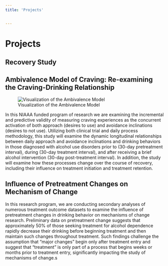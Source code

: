 ```yaml
---
title: 'Projects'


---
```

# Projects

## Recovery Study


## Ambivalence Model of Craving: Re-examining the Craving-Drinking Relationship 

![Visualization of the Ambivalence Model](The-Ambivalence-Model-of-Alcohol-Craving-Dashed-arrows-represent-paths-that-promote_W640.jpg)

In this NIAAA funded program of research we are examining the incremental and predictive validity of measuring craving experiences as the concurrent activation of both approach (desires to use) and avoidance inclinations (desires to not use).  Utilizing both clinical trial and daily process methodology, this study will examine the dynamic longitudinal relationships between daily approach and avoidance inclinations and drinking behaviors in those diagnosed with alcohol use disorders prior to (30-day pretreatment interval), during (30-day treatment interval), and after receiving a brief alcohol intervention (30-day post-treatment interval). In addition, the study will examine how these processes change over the course of recovery, including their influence on treatment initiation and treatment retention. 

## Influence of Pretreatment Changes on Mechanism of Change

In this research program, we are conducting secondary analyses of numerous treatment outcome datasets to examine the influence of pretreatment changes in drinking behavior on mechanisms of change research. Preliminary data on pretreatment change suggests that approximately 50% of those seeking treatment for alcohol dependence rapidly decrease their drinking before beginning treatment and then maintain such changes throughout treatment. Such findings challenge the assumption that “major changes” begin only after treatment entry and suggest that “treatment” is only part of a process that begins weeks or months prior to treatment entry, significantly impacting the study of mechanisms of change.s


